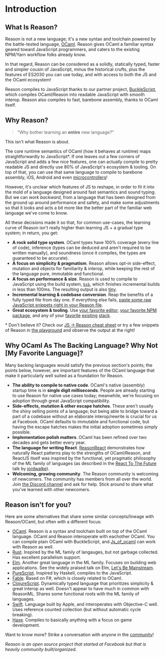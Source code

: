 
# Introduction

## What Is Reason?

Reason is not a new language; it's a new syntax and toolchain powered by the battle-tested language, [OCaml](http://ocaml.org). Reason gives OCaml a familiar syntax geared toward JavaScript programmers, and caters to the existing NPM/Yarn workflow folks already know.

In that regard, Reason can be considered as a solidly, statically typed, faster and simpler cousin of JavaScript, minus the historical crufts, plus the features of ES2030 you can use today, and with access to both the JS and the OCaml ecosystem!

Reason compiles to JavaScript thanks to our partner project, [BuckleScript](https://bucklescript.github.io), which compiles OCaml/Reason into readable JavaScript with smooth interop. Reason also compiles to fast, barebone assembly, thanks to OCaml itself.

## Why Reason?

> "Why bother learning an **entire** new language?"

This isn't what Reason is about.

The core runtime semantics of OCaml (how it behaves at runtime) maps straightforwardly to JavaScript\*. If one leaves out a few corners of JavaScript and adds a few nice features, one can actually compile to pretty readable JS and directly use 80% of JavaScript's ecosystem & tooling. On top of that, you can use that same language to compile to barebone assembly, iOS, Android and even [microcontrollers](http://www.algo-prog.info/ocapic/web/index.php?id=ocapic)!

However, it's unclear which features of JS to reshape, in order to fit it into the mold of a language designed around fast semantics and sound typing. But we can _work backward_, from a language that has been designed from the ground up around performance and safety, and make some adjustments so that it looks and acts a bit more like the better part of the familiar web language we've come to know.

All these decisions made it so that, for common use-cases, the learning curve of Reason isn't really higher than learning JS + a gradual type system; in return, you get:

- **A rock solid type system**. OCaml types have 100% coverage (every line of code), inference (types can be deduced and aren't required to be written manually), and soundness (once it compiles, the types are guaranteed to be accurate).
- **A focus on simplicity & pragmatism**. Reason allows opt-in side-effect, mutation and objects for familiarity & interop, while keeping the rest of the language pure, immutable and functional.
- **A focus on performance & size**. Reason is used to compile to JavaScript using the build system, [`bsb`](https://bucklescript.github.io/docs/en/build-overview.html), which finishes incremental builds in less than 100ms. The resulting output is also [tiny](https://twitter.com/bobzhang1988/status/827562467148623875).
- **Incremental learning & codebase conversion**. Reap the benefits of a fully typed file from day one. If everything else fails, [paste some raw JavaScript snippets right in your Reason file](./latest/interop).
- **Great ecosystem & tooling**. Use [your favorite editor](./latest/editor-plugins), [your favorite NPM package](latest/libraries), and any of your [favorite](https://github.com/reasonml/reason-react) [existing](https://github.com/reasonml-community/bs-jest) [stack](https://webpack.js.org).

\* Don't believe it? Check our [JS -> Reason cheat sheet](latest/syntax-cheatsheet) or try a few snippets of Reason in [the playground](//reasonml.github.io/try.html) and observe the output at the right!

## Why OCaml As The Backing Language? Why Not [My Favorite Language]?

Many backing languages would satisfy the previous section's points; the points below, however, are important features of the OCaml language that make it particularly well suited as a foundation for Reason.

- **The ability to compile to native code**. OCaml's native (assembly) startup time is in **single digit milliseconds**. People are already starting to use Reason for native use cases today; meanwhile, we're focusing on adoption through great JavaScript compatibility.
- **Side-effects, mutation & other escape hatches**. These aren't usually the shiny selling points of a language; but being able to bridge toward a part of a codebase without an elaborate interop/rewrite is crucial for us at Facebook. OCaml defaults to immutable and functional code, but having the escape hatches makes the initial adoption sometimes simply possible.
- **Implementation polish matters**. OCaml has been refined over two decades and gets better every year.
- **The language for writing React**. [ReasonReact](/docs/reason-react/latest) demonstrates how naturally React patterns play to the strengths of OCaml/Reason, and ReactJS itself was inspired by the functional, yet pragmatic philosophy of the ML family of languages (as described in the [React To The Future](https://www.youtube.com/watch?v=5fG_lyNuEAw) talk by [jordwalke](https://twitter.com/jordwalke)).
- **Welcoming, growing community**. The Reason community is welcoming of newcomers. The community has members from all over the world. Join [the Discord channel](https://discord.gg/reasonml) and ask for help. Stick around to share what you've learned with other newcomers.

## Reason isn't for you?

Here are some alternatives that share some similar concepts/lineage with Reason/OCaml, but often with a different focus:

- [OCaml](http://ocaml.org). Reason is a syntax and toolchain built on top of the OCaml language. OCaml and Reason interoperate with eachother OCaml. You can compile plain OCaml with BuckleScript, and [Js_of_ocaml](http://ocsigen.org/js_of_ocaml/) can work with Reason as well.
- [Rust](http://rust-lang.org). Inspired by the ML family of langauges, but not garbage collected. Has excellent parallelism support.
- [Elm](http://elm-lang.org). Another great language in the ML family. Focuses on building web applications. See the widely praised talk on Elm, [Let's Be Mainstream](https://www.youtube.com/watch?v=oYk8CKH7OhE).
- [PureScript](http://www.purescript.org). Inspired by Haskell, compiles to the JavaScript.
- [Fable](http://fable.io/). Based on F#, which is closely related to OCaml.
- [ClojureScript](https://clojurescript.org). Dynamically typed language that prioritizes simplicity & great interop as well. Doesn't appear to have much in common with ReasonML. Shares some functional roots with the ML family of languages.
- [Swift](https://www.apple.com/swift/). Language built by Apple, and interoperates with Objective-C well. Uses reference counted collection (but without automatic cycle breaking).
- [Haxe](https://haxe.org). Compiles to basically anything with a focus on game development.

Want to know more? Strike a conversation with anyone in the [community](//reasonml.github.io/community)!

_Reason is an open source project that started at Facebook but that is heavily community built/organized_.
